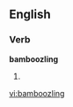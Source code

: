 
==English==

===Verb===
'''bamboozling'''

# {{present participle of|[[bamboozle]]}}

[[vi:bamboozling]]
